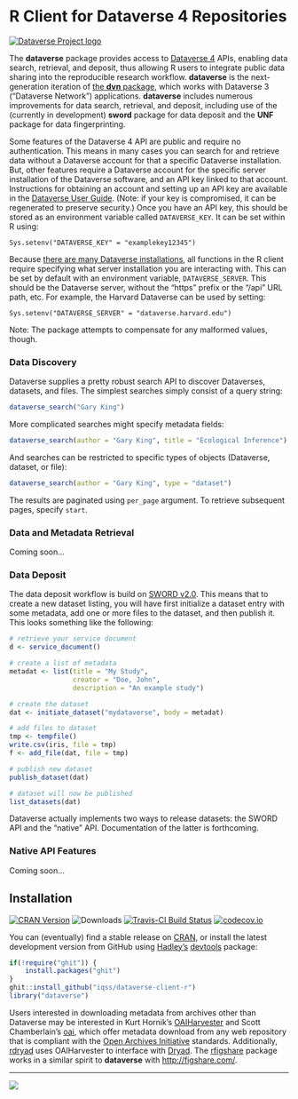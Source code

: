 # R Client for Dataverse 4 Repositories #

[![Dataverse Project logo](http://dataverse.org/files/dataverseorg/files/dataverse_project_logo-hp.png "Dataverse Project")](http://dataverse.org)

The **dataverse** package provides access to [Dataverse 4](http://dataverse.org/) APIs, enabling data search, retrieval, and deposit, thus allowing R users to integrate public data sharing into the reproducible research workflow. **dataverse** is the next-generation iteration of [the **dvn** package](http://cran.r-project.org/package=dvn), which works with Dataverse 3 ("Dataverse Network") applications. **dataverse** includes numerous improvements for data search, retrieval, and deposit, including use of the (currently in development) **sword** package for data deposit and the **UNF** package for data fingerprinting.

Some features of the Dataverse 4 API are public and require no authentication. This means in many cases you can search for and retrieve data without a Dataverse account for that a specific Dataverse installation. But, other features require a Dataverse account for the specific server installation of the Dataverse software, and an API key linked to that account. Instructions for obtaining an account and setting up an API key are available in the [Dataverse User Guide](http://guides.dataverse.org/en/latest/user/account.html). (Note: if your key is compromised, it can be regenerated to preserve security.) Once you have an API key, this should be stored as an environment variable called `DATAVERSE_KEY`. It can be set within R using: 

`Sys.setenv("DATAVERSE_KEY" = "examplekey12345")`

Because [there are many Dataverse installations](http://dataverse.org/), all functions in the R client require specifying what server installation you are interacting with. This can be set by default with an environment variable, `DATAVERSE_SERVER`. This should be the Dataverse server, without the "https" prefix or the "/api" URL path, etc. For example, the Harvard Dataverse can be used by setting: 

`Sys.setenv("DATAVERSE_SERVER" = "dataverse.harvard.edu")`

Note: The package attempts to compensate for any malformed values, though.

### Data Discovery ###

Dataverse supplies a pretty robust search API to discover Dataverses, datasets, and files. The simplest searches simply consist of a query string:

```R
dataverse_search("Gary King")
```

More complicated searches might specify metadata fields:

```R
dataverse_search(author = "Gary King", title = "Ecological Inference")
```

And searches can be restricted to specific types of objects (Dataverse, dataset, or file):

```R
dataverse_search(author = "Gary King", type = "dataset")
```

The results are paginated using `per_page` argument. To retrieve subsequent pages, specify `start`.


### Data and Metadata Retrieval ###

Coming soon...

### Data Deposit ###

The data deposit workflow is build on [SWORD v2.0](http://swordapp.org/sword-v2/). This means that to create a new dataset listing, you will have first initialize a dataset entry with some metadata, add one or more files to the dataset, and then publish it. This looks something like the following:

```R
# retrieve your service document
d <- service_document()

# create a list of metadata
metadat <- list(title = "My Study",
                creator = "Doe, John",
                description = "An example study")

# create the dataset
dat <- initiate_dataset("mydataverse", body = metadat)

# add files to dataset
tmp <- tempfile()
write.csv(iris, file = tmp)
f <- add_file(dat, file = tmp)

# publish new dataset
publish_dataset(dat)

# dataset will now be published
list_datasets(dat)
```

Dataverse actually implements two ways to release datasets: the SWORD API and the "native" API. Documentation of the latter is forthcoming.

### Native API Features ###

Coming soon...


## Installation ##

[![CRAN Version](http://www.r-pkg.org/badges/version/dataverse)](http://cran.r-project.org/package=dataverse)
![Downloads](http://cranlogs.r-pkg.org/badges/dataverse)
[![Travis-CI Build Status](https://travis-ci.org/IQSS/dataverse-client-r.png?branch=master)](https://travis-ci.org/IQSS/dataverse-client-r)
[![codecov.io](http://codecov.io/github/IQSS/dataverse-client-r/coverage.svg?branch=master)](http://codecov.io/github/IQSS/dataverse-client-r?branch=master)

You can (eventually) find a stable release on [CRAN](http://cran.r-project.org/web/packages/dataverse/index.html), or install the latest development version from GitHub using [Hadley's](http://had.co.nz/) [devtools](http://cran.r-project.org/web/packages/devtools/index.html) package:

```R
if(!require("ghit")) {
    install.packages("ghit")
}
ghit::install_github("iqss/dataverse-client-r")
library("dataverse")
```

Users interested in downloading metadata from archives other than Dataverse may be interested in Kurt Hornik's [OAIHarvester](http://cran.r-project.org/web/packages/OAIHarvester/index.html) and Scott Chamberlain's [oai](https://cran.fhcrc.org/web/packages/oai/index.html), which offer metadata download from any web repository that is compliant with the [Open Archives Initiative](http://www.openarchives.org/) standards. Additionally, [rdryad](http://cran.fhcrc.org/web/packages/rdryad/index.html) uses OAIHarvester to interface with [Dryad](http://datadryad.org/). The [rfigshare](http://cran.r-project.org/web/packages/rfigshare/) package works in a similar spirit to **dataverse** with [http://figshare.com/](http://figshare.com/).

---

[![](http://ropensci.org/public_images/github_footer.png)](http://ropensci.org)

